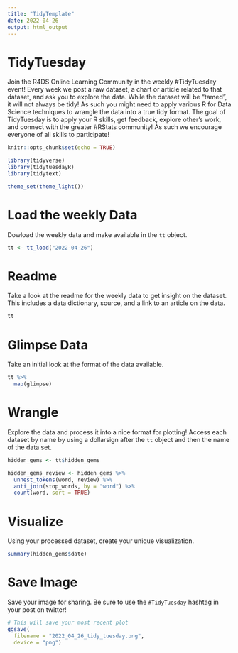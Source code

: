 ```yaml
---
title: "TidyTemplate"
date: 2022-04-26
output: html_output
---
```


# TidyTuesday

Join the R4DS Online Learning Community in the weekly #TidyTuesday event!
Every week we post a raw dataset, a chart or article related to that dataset, and ask you to explore the data.
While the dataset will be “tamed”, it will not always be tidy! As such you might need to apply various R for Data Science techniques to wrangle the data into a true tidy format.
The goal of TidyTuesday is to apply your R skills, get feedback, explore other’s work, and connect with the greater #RStats community!
As such we encourage everyone of all skills to participate!

```r

knitr::opts_chunk$set(echo = TRUE)

library(tidyverse)
library(tidytuesdayR)
library(tidytext)

theme_set(theme_light())

```

# Load the weekly Data

Dowload the weekly data and make available in the `tt` object.

```r

tt <- tt_load("2022-04-26")

```


# Readme

Take a look at the readme for the weekly data to get insight on the dataset.
This includes a data dictionary, source, and a link to an article on the data.

```r

tt

```


# Glimpse Data

Take an initial look at the format of the data available.

```r

tt %>% 
  map(glimpse)

```

# Wrangle

Explore the data and process it into a nice format for plotting! Access each dataset by name by using a dollarsign after the `tt` object and then the name of the data set.

```r

hidden_gems <- tt$hidden_gems

hidden_gems_review <- hidden_gems %>%
  unnest_tokens(word, review) %>%
  anti_join(stop_words, by = "word") %>%
  count(word, sort = TRUE)

```


# Visualize

Using your processed dataset, create your unique visualization.

```r

summary(hidden_gems$date)

```

# Save Image

Save your image for sharing. Be sure to use the `#TidyTuesday` hashtag in your post on twitter! 

```r

# This will save your most recent plot
ggsave(
  filename = "2022_04_26_tidy_tuesday.png",
  device = "png")

```
